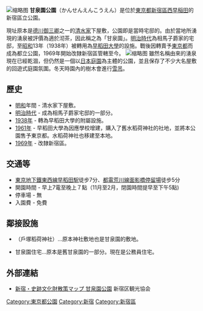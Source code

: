 [[File:Kansenen_park_2009.JPG|缩略图]]
{{Coord|35.711612|139.716298|display=title|format=dms}}
'''甘泉園公園'''（かんせんえんこうえん）是位於[[東京都|東京都]][[新宿區|新宿區]][[西早稻田|西早稲田]]的新宿區立公園。

現址原本是[[德川氏|德川]][[御三卿|御三卿]]之一的[[清水德川家|清水家]]下屋敷，公園即是當時宅邸的{{link-ja|回遊式|回遊式庭園}}{{link-ja|大名庭園|大名庭園}}。由於當地所湧現的湧泉被評價為適於沏茶，因此稱之為「甘泉園」。[[明治|明治時代]]為相馬子爵家的宅邸，至[[昭和|昭和]]13年（1938年）被轉用為[[早稻田大学|早稻田大學]]的設施。戰後因轉賣予[[東京都|東京都]]而成為都立公園，1969年開始改隸新宿區管轄至今。
[[File:KansenenKoen20110808.jpg|缩略图]]
雖然名稱由來的湧泉現在已經乾涸，但仍然是一個以[[日本庭園|日本庭園]]為主體的公園，並且保存了不少大名屋敷的回遊式庭園氛圍。冬天時園內的樹木會進行[[雪吊|雪吊]]。

== 歷史 ==

* [[明和_(日本)|明和]]年間 - 清水家下屋敷。
* [[明治|明治時代]] - 成為相馬子爵家宅邸的一部分。
* [[1938年|1938年]] - 轉為早稻田大學的附屬設施。
* [[1961年|1961年]] - 早稻田大學為因應學校增建，購入了舊水稻荷神社的社地，並將本公園售予東京都。水稻荷神社也移建至本地。
* [[1969年|1969年]] - 改隸新宿區。

== 交通等 ==

* [[東西線_(東京地鐵)|東京地下鐵東西線]][[早稻田站|早稻田駅]]徒步7分、[[荒川線|都電荒川線]][[面影橋停留場|面影橋停留場]]徒步5分
* 開園時間 - 早上7電至晚上７點（11月至2月，閉園時間提早至下午5點)
* 停車場 - 無
* 入園費 - 免費

== 鄰接設施 ==

* {{link-ja|水稻荷神社|水稲荷神社}}（戶塚稻荷神社）…原本神社敷地也是甘泉園的敷地。
* 甘泉園住宅…原本是舊甘泉園的一部分。現在是公務員住宅。

== 外部連結 ==
* [http://www.shinjukuku-kankou.jp/map_baba_04.html 新宿・史跡文化財散策マップ 甘泉園公園] {{Wayback|url=http://www.shinjukuku-kankou.jp/map_baba_04.html |date=20130513142053 }} 新宿区観光協会
{{DEFAULTSORT:Kansen-en Kōen}}
[[Category:東京都公園|Category:東京都公園]]
[[Category:新宿|Category:新宿]]
[[Category:新宿區|Category:新宿區]]